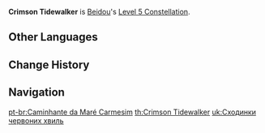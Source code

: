 {{Constellation Infobox
|image       = Constellation Crimson Tidewalker.png
|description = Increases the Level of [[Stormbreaker]] by 3.<br />Maximum upgrade level is 15.
|level       = 5
|character   = Beidou
|utility1    = Talent Level Increase
|utility2    = Elemental Burst Level Increase
}}
'''Crimson Tidewalker''' is [[Beidou]]'s [[Level 5 Constellation]].
<!--
==Gameplay Notes==
-->

==Other Languages==
{{Other Languages
|en      = Crimson Tidewalker
|zhs     = 踏浪霞连阶
|zhs_rm  = Tà Làng Xiá Lián Jiē
|zht     = 踏浪霞連階
|zht_rm  = Tà Làng Xiá Lián Jiē
|zh_tl   = 
|ja      = 白波に映る霞光
|ja_rm   = Shiranami ni Utsuru Kakou
|ja_tl   = Dim Light Reflecting in White-crested Waves
|ko      = 파도를 비추는 노을빛
|ko_rm   = Padoreul Bichuneun Noeulbit
|ko_tl   = Sunset Light on the Waves
|es      = Caminante de mareas carmesí
|es_tl   = Walker of Crimson Tides
|fr      = Marcheur de marée écarlate
|fr_tl   = Scarlet Tidewalker
|ru      = Алые паруса на горизонте
|ru_tl   = Crimson Sails on the Horizon
|th      = Crimson Tidewalker
|vi      = Đạp Lãng Liên Cấp
|vi_tl   = Consecutive Wave-Treading Steps
|de      = Gezeitenwanderer
|de_tl   = Tiderambler
|id      = Crimson Tidewalker
|pt      = Caminhante da Maré Carmesim
|pt_tl   = Walker of the Crimson Tides
}}

==Change History==
{{Change History|1.0}}

==Navigation==
{{Talent Navbox|Beidou}}
[[pt-br:Caminhante da Maré Carmesim]]
[[th:Crimson Tidewalker]]
[[uk:Сходинки червоних хвиль]]